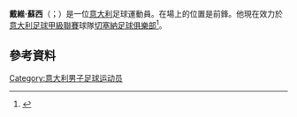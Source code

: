 '''戴維·蘇西'''（{{lang-it|Davide Succi}}；{{bd|1981年|10月11日}}）是一位[[意大利|意大利]]足球運動員。在場上的位置是前鋒。他現在效力於[[意大利足球甲級聯賽|意大利足球甲級聯賽]]球隊[[切塞納足球俱樂部|切塞納足球俱樂部]]<ref>{{cite news|url=http://www.cesenacalcio.it/index.php?mod=news&id=890|title=Davide Succi è del Cesena|date=6 July 2012|accessdate=5 July 2013|publisher=AC Cesena|language=it|archive-url=https://web.archive.org/web/20150923203406/http://www.cesenacalcio.it/index.php?mod=news&id=890|archive-date=2015-09-23|dead-url=yes}}</ref>。
==參考資料==
{{Reflist}}

{{DEFAULTSORT: Succi, Davide}}
[[Category:意大利男子足球运动员|Category:意大利男子足球运动员]]

{{Sport-bio-stub}}
